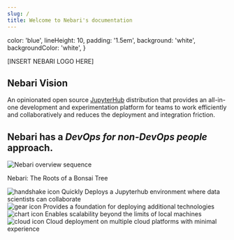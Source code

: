 ```yaml
---
slug: /
title: Welcome to Nebari's documentation
---
```


   color: 'blue',
   lineHeight: 10,
   padding: '1.5em',
   background: 'white',
   backgroundColor: 'white',
}

[INSERT NEBARI LOGO HERE]

## Nebari Vision

An opinionated open source [JupyterHub][jupyterhub] distribution that provides an all-in-one development and experimentation platform for teams to work efficiently and collaboratively and reduces the deployment and integration friction.

## Nebari has a *DevOps for non-DevOps people* approach.

![Nebari overview sequence](/img/nebari_overview_sequence.png)

Nebari: The Roots of a Bonsai Tree

![handshake icon](/img/icon_handshake.png) Quickly Deploys a Jupyterhub environment where data scientists can collaborate  
![gear icon](/img/icon_gear.png) Provides a foundation for deploying additional technologies  
![chart icon](/img/icon_chart.png) Enables scalability beyond the limits of local machines  
![cloud icon](/img/icon_cloud.png) Cloud deployment on multiple cloud platforms with minimal experience  

[jupyterhub]: https://jupyter.org/hub
